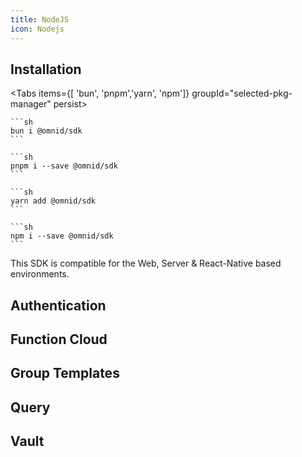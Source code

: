 ```yaml
---
title: NodeJS
icon: Nodejs
---
```


## Installation

<Tabs items={[ 'bun', 'pnpm','yarn', 'npm']} groupId="selected-pkg-manager" persist>
  <Tab value="bun">

    ```sh
    bun i @omnid/sdk
    ```

  </Tab>
  <Tab value="pnpm">

    ```sh
    pnpm i --save @omnid/sdk
    ```

  </Tab>
  <Tab value="yarn">

    ```sh
    yarn add @omnid/sdk
    ```

  </Tab>
  <Tab value="npm">

    ```sh
    npm i --save @omnid/sdk
    ```

  </Tab>
</Tabs>

This SDK is compatible for the Web, Server & React-Native based environments.


## Authentication

## Function Cloud

## Group Templates

## Query

## Vault
